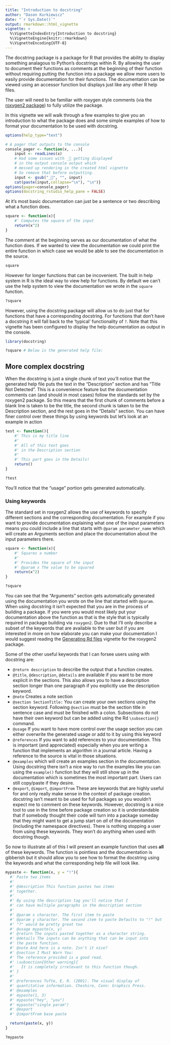 ---
title: "Introduction to docstring"
author: "Dason Kurkiewicz"
date: "`r Sys.Date()`"
output: rmarkdown::html_vignette
vignette: >
  %\VignetteIndexEntry{Introduction to docstring}
  %\VignetteEngine{knitr::rmarkdown}
  %\VignetteEncoding{UTF-8}
---


The docstring package is a package for R that provides the ability to 
display something analagous to
Python's docstrings within R.  By allowing the user to document
their functions as comments at the beginning of their function
without requiring putting the function into a package we allow
more users to easily provide documentation for their functions.
The documentation can be viewed using an accessor function but
displays just like any other R help files.

The user will need to be familiar with roxygen style comments (via the [roxygen2 package](https://cran.r-project.org/package=roxygen2))
to fully utilize the package.

In this vignette we will walk through a few examples to give you an introduction
to what the package does and some simple examples of how to format your
documentation to be used with docstring.


```{r, include=FALSE}
options(help_type="text")

# A pager that outputs to the console
console_pager <- function(x, ...){
    input <- readLines(x)
    # Had some issues with _ getting displayed
    # in the output console output which
    # messed up rendering in the created html vignette
    # So remove that before outputting.
    input <- gsub("_", "", input)
    cat(paste(input,collapse="\n"), "\n")}
options(pager=console_pager)
options(docstring_rstudio_help_pane = FALSE)
```

At it's most basic documentation can just be a sentence or two describing
what a function does.

```{r}
square <- function(x){
    #' Computes the square of the input
    return(x^2)
}
```

The comment at the beginning serves as our documentation of what the function does.
If we wanted to view the documentation we could print the entire function
in which case we would be able to see the documentation in the source.

```{r, echo=TRUE}
square
```

However for longer functions that can be incovenient. The built in help system in
R is the ideal way to view help for functions.  By default we can't use the 
help system to view the documentation we wrote in the `square` function.

```{r}
?square
```

However, using the docstring package will allow us to do just that for functions
that have a corresponding docstring.  For functions that don't have a docstring
it will fall back to the 'typical' functionality of `?`. Note that this vignette
has been configured to display the help documentation as output in the console.

```{r}
library(docstring)
```
```{r, comment=NA}
?square # Below is the generated help file:
```

## More complex docstring

When the docstring is just a single chunk of text you'll notice that the
generated help file puts the text in the "Description" section and has
"Title Not Detected". This is a convenience feature but the documentation comments
can (and should in most cases) follow the standards set by the roxygen2 package.
So this means that the first chunk of comments before a blank line is taken to
be the title, the second chunk is taken to be the Description section, and the
rest goes in the "Details" section.  You can have finer control over these things
by using keywords but let's look at an example in action

```{r, comment=NA}
test <- function(){
    #' This is my title line
    #'
    #' All of this text goes
    #' in the Description section
    #'
    #' This part goes in the Details!
    return()
}

?test
```

You'll notice that the "usage" portion gets generated automatically.

### Using keywords

The standard set in roxygen2 allows the use of keywords to specify different
sections and the corresponding documentation.  For example if you want to
provide documentation explaining what one of the input parameters means you
could include a line that starts with `@param parameter_name` which will 
create an Arguments section and place the documentation about the input parameters
there.

```{r, comment=NA}
square <- function(x){
    #' Squares a number
    #'
    #' Provides the square of the input
    #' @param x The value to be squared
    return(x^2)
}

?square
```

You can see that the "Arguments" section gets automatically generated using
the documentation you wrote on the line that started with `@param`.  When using
docstring it isn't expected that you are in the process of building a package.
If you were you would most likely put your documentation above the function as
that is the style that is typically required in package building via `roxygen2`.
Due to that I'll only describe a subset of the keywords that are available to
the user but if you are interested in more on how elaborate you can make your
documentation I would suggest reading the [Generating Rd files](https://cran.r-project.org/package=roxygen2/vignettes/rd.html) vignette
for the roxygen2 package.

Some of the other useful keywords that I can forsee users using with docstring are:

 - `@return description` to describe the output that a function creates.
 - `@title`, `@description`, `@details` are available if you want to be more
 explicit in the sections. This also allows you to have a description section
 longer than one paragraph if you explicitly use the description keyword.
 - `@note` Creates a note section
 - `@section SectionTitle:` You can create your own sections using the section
 keyword.  Following `@section` must be the section title in sentence case and
 must be finished with a colon. Subsections do not have their own keyword but 
 can be added using the Rd `\subsection{}` command.
 - `@usage` If you want to have more control over the usage section you can
 either overwrite the generated usage or add to it by using this keyword
 - `@references` If you want to add references to your documentation. This is
 important (and appreciated) especially when you are writing a function that
 implements an algorithm in a journal article.  Having a reference to the source
 is vital in those situations.
 - `@examples` which will create an examples section in the documentation. Using
 docstring there isn't a nice way to run the examples like you can using the
 `example()` function but they will still show up in the documentation which
 is sometimes the most important part. Users can still copy/paste if they desire.
 - `@export`, `@import`, `@importFrom` These are keywords that are highly useful
 for and only really make sense in the context of package creation.  docstring
 isn't meant to be used for full packages so you wouldn't expect me to comment
 on these keywords. However, docstring is a nice tool to use in the time before
 package creation so it is understandable that if somebody thought their
 code will turn into a package someday that they might want to get a jump start
 on *all* of the documentation (including the namespace directives).  There is
 nothing stopping a user from using these keywords.  They won't do anything
 when used with docstring though.
 
 So now to illustrate all of this I will present an example function that uses
 **all** of these keywords.  The function is pointless and the documentation is
 gibberish but it should allow you to see how to format the docstring using
 the keywords and what the corresponding help file will look like.

```{r, comment=NA}
mypaste <- function(x, y = "!"){
  #' Paste two items
  #' 
  #' @description This function pastes two items
  #' together.  
  #'
  #' By using the description tag you'll notice that I
  #' can have multiple paragraphs in the description section
  #' 
  #' @param x character. The first item to paste
  #' @param y character. The second item to paste Defaults to "!" but
  #' "?" would be pretty great too
  #' @usage mypaste(x, y)
  #' @return The inputs pasted together as a character string.
  #' @details The inputs can be anything that can be input into
  #' the paste function.
  #' @note And here is a note. Isn't it nice?
  #' @section I Must Warn You:
  #' The reference provided is a good read.
  #' \subsection{Other warning}{
  #'   It is completely irrelevant to this function though.
  #' }
  #' 
  #' @references Tufte, E. R. (2001). The visual display of 
  #' quantitative information. Cheshire, Conn: Graphics Press.
  #' @examples
  #' mypaste(1, 3)
  #' mypaste("hey", "you")
  #' mypaste("single param")
  #' @export
  #' @importFrom base paste

  return(paste(x, y))
}

?mypaste
```


